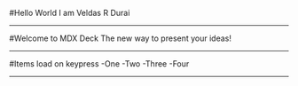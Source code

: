 

#Hello World
I am Veldas R Durai

---

#Welcome to MDX Deck
The new way to present your ideas!

---

#Items load on keypress
<Steps>
    -One
    -Two
    -Three
    -Four
</Steps>

---